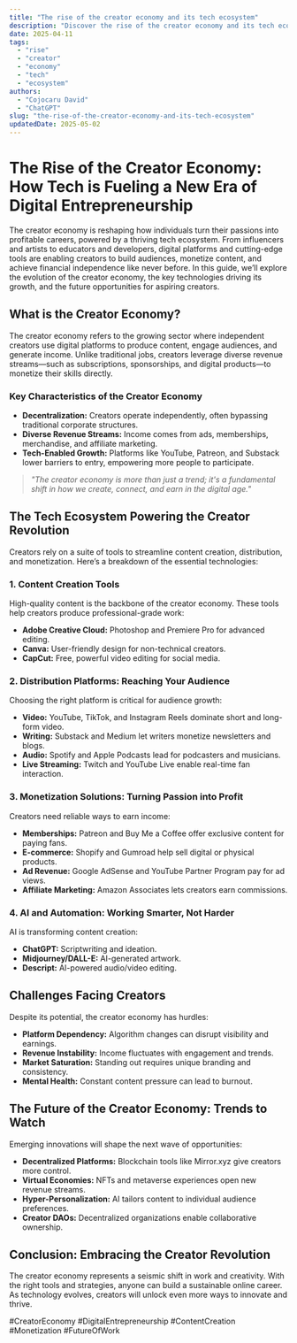 ```yaml
---
title: "The rise of the creator economy and its tech ecosystem"
description: "Discover the rise of the creator economy and its tech ecosystem with this in-depth guide, providing actionable insights and practical tips to boost your knowledge and results."
date: 2025-04-11
tags:
  - "rise"
  - "creator"
  - "economy"
  - "tech"
  - "ecosystem"
authors:
  - "Cojocaru David"
  - "ChatGPT"
slug: "the-rise-of-the-creator-economy-and-its-tech-ecosystem"
updatedDate: 2025-05-02
---
```


# The Rise of the Creator Economy: How Tech is Fueling a New Era of Digital Entrepreneurship  

The creator economy is reshaping how individuals turn their passions into profitable careers, powered by a thriving tech ecosystem. From influencers and artists to educators and developers, digital platforms and cutting-edge tools are enabling creators to build audiences, monetize content, and achieve financial independence like never before. In this guide, we’ll explore the evolution of the creator economy, the key technologies driving its growth, and the future opportunities for aspiring creators.  

## What is the Creator Economy?  

The creator economy refers to the growing sector where independent creators use digital platforms to produce content, engage audiences, and generate income. Unlike traditional jobs, creators leverage diverse revenue streams—such as subscriptions, sponsorships, and digital products—to monetize their skills directly.  

### Key Characteristics of the Creator Economy  

* **Decentralization:** Creators operate independently, often bypassing traditional corporate structures.  
* **Diverse Revenue Streams:** Income comes from ads, memberships, merchandise, and affiliate marketing.  
* **Tech-Enabled Growth:** Platforms like YouTube, Patreon, and Substack lower barriers to entry, empowering more people to participate.  

> *"The creator economy is more than just a trend; it's a fundamental shift in how we create, connect, and earn in the digital age."*  

## The Tech Ecosystem Powering the Creator Revolution  

Creators rely on a suite of tools to streamline content creation, distribution, and monetization. Here’s a breakdown of the essential technologies:  

### 1. Content Creation Tools  

High-quality content is the backbone of the creator economy. These tools help creators produce professional-grade work:  

* **Adobe Creative Cloud:** Photoshop and Premiere Pro for advanced editing.  
* **Canva:** User-friendly design for non-technical creators.  
* **CapCut:** Free, powerful video editing for social media.  

### 2. Distribution Platforms: Reaching Your Audience  

Choosing the right platform is critical for audience growth:  

* **Video:** YouTube, TikTok, and Instagram Reels dominate short and long-form video.  
* **Writing:** Substack and Medium let writers monetize newsletters and blogs.  
* **Audio:** Spotify and Apple Podcasts lead for podcasters and musicians.  
* **Live Streaming:** Twitch and YouTube Live enable real-time fan interaction.  

### 3. Monetization Solutions: Turning Passion into Profit  

Creators need reliable ways to earn income:  

* **Memberships:** Patreon and Buy Me a Coffee offer exclusive content for paying fans.  
* **E-commerce:** Shopify and Gumroad help sell digital or physical products.  
* **Ad Revenue:** Google AdSense and YouTube Partner Program pay for ad views.  
* **Affiliate Marketing:** Amazon Associates lets creators earn commissions.  

### 4. AI and Automation: Working Smarter, Not Harder  

AI is transforming content creation:  

* **ChatGPT:** Scriptwriting and ideation.  
* **Midjourney/DALL-E:** AI-generated artwork.  
* **Descript:** AI-powered audio/video editing.  

## Challenges Facing Creators  

Despite its potential, the creator economy has hurdles:  

* **Platform Dependency:** Algorithm changes can disrupt visibility and earnings.  
* **Revenue Instability:** Income fluctuates with engagement and trends.  
* **Market Saturation:** Standing out requires unique branding and consistency.  
* **Mental Health:** Constant content pressure can lead to burnout.  

## The Future of the Creator Economy: Trends to Watch  

Emerging innovations will shape the next wave of opportunities:  

* **Decentralized Platforms:** Blockchain tools like Mirror.xyz give creators more control.  
* **Virtual Economies:** NFTs and metaverse experiences open new revenue streams.  
* **Hyper-Personalization:** AI tailors content to individual audience preferences.  
* **Creator DAOs:** Decentralized organizations enable collaborative ownership.  

## Conclusion: Embracing the Creator Revolution  

The creator economy represents a seismic shift in work and creativity. With the right tools and strategies, anyone can build a sustainable online career. As technology evolves, creators will unlock even more ways to innovate and thrive.  

#CreatorEconomy #DigitalEntrepreneurship #ContentCreation #Monetization #FutureOfWork